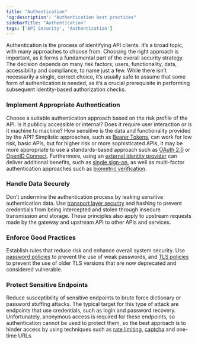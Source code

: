 ```yaml
---
title: "Authentication"
'og:description': "Authentication best practices"
sidebarTitle: "Authentication"
tags: ['API Security', 'Authentication']
---
```


Authentication is the process of identifying API clients. It’s a broad topic, with many approaches to choose from. Choosing the right approach is important, as it forms a fundamental part of the overall security strategy. The decision depends on many risk factors; users, functionality, data, accessibility and compliance, to name just a few. While there isn’t necessarily a single, correct choice, it’s usually safe to assume that some form of authentication is needed, as it’s a crucial prerequisite in performing subsequent identity-based authorization checks.

### Implement Appropriate Authentication

Choose a suitable authentication approach based on the risk profile of the API. Is it publicly accessible or internal? Does it require user interaction or is it machine to machine? How sensitive is the data and functionality provided by the API? Simplistic approaches, such as [Bearer Tokens](/basic-config-and-security/security/authentication-authorization/bearer-tokens), can work for low risk, basic APIs, but for higher risk or more sophisticated APIs, it may be more appropriate to use a standards-based approach such as [OAuth 2.0](/basic-config-and-security/security/authentication-authorization/oauth-2-0) or [OpenID Connect](/basic-config-and-security/security/authentication-authorization/openid-connect). Furthermore, using an [external identity provider](/basic-config-and-security/security/authentication-authorization/ext-oauth-middleware) can deliver additional benefits, such as [single sign-on](/advanced-configuration/integrate/sso), as well as multi-factor authentication approaches such as [biometric verification](https://www.okta.com/identity-101/biometrics-secure-authentication).

### Handle Data Securely

Don’t undermine the authentication process by leaking sensitive authentication data. Use [transport layer security](/basic-config-and-security/security/tls-and-ssl) and hashing to prevent credentials from being intercepted and stolen through insecure transmission and storage. These principles also apply to upstream requests made by the gateway and upstream API to other APIs and services.

### Enforce Good Practices

Establish rules that reduce risk and enhance overall system security. Use [password policies](/basic-config-and-security/security/password-policy) to prevent the use of weak passwords, and [TLS policies](/basic-config-and-security/security/tls-and-ssl#values-for-tls-versions) to prevent the use of older TLS versions that are now deprecated and considered vulnerable.

### Protect Sensitive Endpoints

Reduce susceptibility of sensitive endpoints to brute force dictionary or password stuffing attacks. The typical target for this type of attack are endpoints that use credentials, such as login and password recovery. Unfortunately, anonymous access is required for these endpoints, so authentication cannot be used to protect them, so the best approach is to hinder access by using techniques such as [rate limiting](/basic-config-and-security/control-limit-traffic/rate-limiting), [captcha](https://en.wikipedia.org/wiki/CAPTCHA) and one-time URLs.